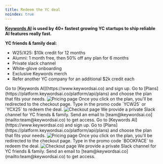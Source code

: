 ```yaml
---
title: Redeem the YC deal
noindex: true
---
```

**[Keywords AI](https://www.keywordsai.co) is used by 40+ fastest growing YC startups to ship reliable AI features really fast.**

**YC friends & family deal:**

- W25/X25: $10k credit for 12 months
- Alumni: 1 month free, then 50% off any plan for 6 months
- Private slack channel
- White-glove onboarding
- Exclusive Keywords merch
- Refer another YC company for an additional $2k credit each

<Tabs>
<Tab title="I'm in the YC W25/X25 batch">
<Steps>
<Step title="Sign up">
Go to [Keywords AI](https://www.keywordsai.co) and sign up.
</Step>
<Step title="Choose a plan">
Go to [Plans](https://platform.keywordsai.co/platform/api/plans) and choose the plan that fits your needs.
<Frame>
<img src="https://keywordsai-static.s3.us-east-1.amazonaws.com/docs/ops/keywords-pricing.png" alt="Pricing page" />
</Frame>
</Step>
<Step title="Redeem the deal">
Once you click on the plan, you'll be redirected to the checkout page. Type in the promo code `YCW25` or `YCX25` to redeem the deal.
<Frame>
<img src="https://keywordsai-static.s3.us-east-1.amazonaws.com/docs/ops/stripe.png" alt="Checkout page" />
</Frame>
</Step>
<Step title="Set up the Slack channel">
We provide a private Slack channel for YC friends & family. Send an email to [team@keywordsai.co](mailto:team@keywordsai.co) to get access.
</Step>
</Steps>
</Tab>
<Tab title="I'm a YC alum">
<Steps>
<Step title="Sign up">
Go to [Keywords AI](https://www.keywordsai.co) and sign up.
</Step>
<Step title="Choose a plan">
Go to [Plans](https://platform.keywordsai.co/platform/api/plans) and choose the plan that fits your needs.
<Frame>
<img src="https://keywordsai-static.s3.us-east-1.amazonaws.com/docs/ops/keywords-pricing.png" alt="Pricing page" />
</Frame>
</Step>
<Step title="Redeem the deal">
Once you click on the plan, you'll be redirected to the checkout page. Type in the promo code `BOOKFACE` to redeem the deal.
<Frame>
<img src="https://keywordsai-static.s3.us-east-1.amazonaws.com/docs/ops/stripe.png" alt="Checkout page" />
</Frame>
</Step>
<Step title="Set up the Slack channel">
We provide a private Slack channel for YC friends & family. Send an email to [team@keywordsai.co](mailto:team@keywordsai.co) to get access.
</Step>
</Steps>
</Tab>
</Tabs>